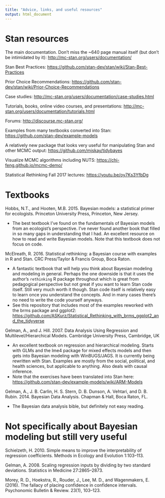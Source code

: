 ```yaml
---
title: "Advice, links, and useful resources"
output: html_document
---
```


# Stan resources

The main documentation. Don't miss the ~640 page manual itself (but don't be intimidated by it):
<http://mc-stan.org/users/documentation/>

Stan Best Practices:
<https://github.com/stan-dev/stan/wiki/Stan-Best-Practices>

Prior Choice Recommendations:
<https://github.com/stan-dev/stan/wiki/Prior-Choice-Recommendations>

Case studies:
<http://mc-stan.org/users/documentation/case-studies.html>

Tutorials, books, online video courses, and presentations:
<http://mc-stan.org/users/documentation/tutorials.html>

Forums:
<http://discourse.mc-stan.org/>

Examples from many textbooks converted into Stan:
<https://github.com/stan-dev/example-models>

A relatively new package that looks very useful for manipulating Stan and other MCMC output:
<https://github.com/mjskay/tidybayes>

Visualize MCMC algorithms including NUTS:
<https://chi-feng.github.io/mcmc-demo/>

Statistical Rethinking Fall 2017 lectures:
<https://youtu.be/oy7Ks3YfbDg>

# Textbooks 

Hobbs, N.T., and Hooten, M.B. 2015. Bayesian models: a statistical primer for ecologists. Princeton University Press, Princeton, New Jersey.

- The best textbook I've found on the fundamentals of Bayesian models from an ecologist's perspective. I've never found another book that filled in so many gaps in understanding that I had. An excellent resource on how to read and write Bayesian models. Note that this textbook does not focus on code. 

McElreath, R. 2016. Statistical rethinking: a Bayesian course with examples in R and Stan. CRC Press/Taylor & Francis Group, Boca Raton.

- A fantastic textbook that will help you think about Bayesian modeling and modeling in general. Perhaps the one downside is that it uses the author's `rethinking` R package throughout which is great from pedagogical perspective but not great if you want to learn Stan code itself. Still very much worth it though. Stan code itself is relatively easy to learn once you understand the concepts. And in many cases there's no need to write the code yourself anyways. 
- See this repository that includes most of the examples reworked with the brms package and ggplot2: <https://github.com/ASKurz/Statistical_Rethinking_with_brms_ggplot2_and_the_tidyverse>

Gelman, A., and J. Hill. 2007. Data Analysis Using Regression and Multilevel/Hierarchical Models. Cambridge University Press, Cambridge, UK

- An excellent textbook on regression and hierarchical modeling. Starts with GLMs and the lme4 package for mixed effects models and then gets into Bayesian modeling with WinBUGS/JAGS. It is currently being rewritten with Stan. Examples are mostly from the social, political, and health sciences, but applicable to anything. Also deals with causal inference.
- Note that the exercises have been translated into Stan here: <https://github.com/stan-dev/example-models/wiki/ARM-Models>

Gelman, A., J. B. Carlin, H. S. Stern, D. B. Dunson, A. Vehtari, and D. B. Rubin. 2014. Bayesian Data Analysis. Chapman & Hall, Boca Raton, FL.

- The Bayesian data analysis bible, but definitely not easy reading.

# Not specifically about Bayesian modeling but still very useful

Schielzeth, H. 2010. Simple means to improve the interpretability of regression coefficients. Methods in Ecology and Evolution 1:103–113.

Gelman, A. 2008. Scaling regression inputs by dividing by two standard deviations. Statistics in Medicine 27:2865–2873.

Morey, R. D., Hoekstra, R., Rouder, J., Lee, M. D., and Wagenmakers, E. (2016). The fallacy of placing confidence in confidence intervals. Psychonomic Bulletin & Review. 23(1), 103–123.

